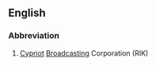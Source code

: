 ==English==

===Abbreviation===
{{rfc-header|Abbreviation}}
{{head|en|abbreviation}}

# [[Cypriot]] [[broadcast|Broadcasting]] Corporation (RIK)